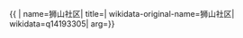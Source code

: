 {{ {{{1|PRC admin/showdata}}}|
name=狮山社区|
title=|
wikidata-original-name=狮山社区|
wikidata=q14193305|
arg={{{arg|}}}}}